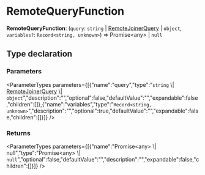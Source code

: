 
# RemoteQueryFunction

 **RemoteQueryFunction**: (`query`: `string` \| [RemoteJoinerQuery](../../interfaces/types.RemoteJoinerQuery.mdx) \| `object`, `variables?`: `Record<string, unknown>`) => Promise&#60;any&#62; \| `null`

## Type declaration

### Parameters

<ParameterTypes parameters={[{"name":"query","type":"`string` \\| [RemoteJoinerQuery](../../interfaces/types.RemoteJoinerQuery.mdx) \\| `object`","description":"","optional":false,"defaultValue":"","expandable":false,"children":[]},{"name":"variables","type":"`Record<string, unknown>`","description":"","optional":true,"defaultValue":"","expandable":false,"children":[]}]} />

### Returns

<ParameterTypes parameters={[{"name":"Promise&#60;any&#62; \\| null","type":"Promise&#60;any&#62; \\| `null`","optional":false,"defaultValue":"","description":"","expandable":false,"children":[]}]} />
